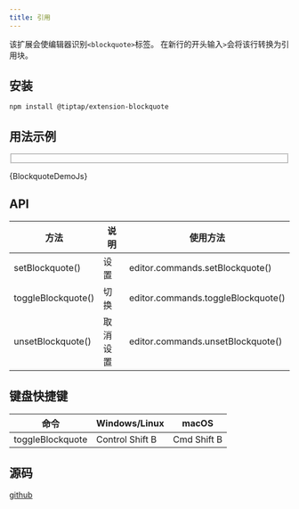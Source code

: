 ```yaml
---
title: 引用
---
```



该扩展会使编辑器识别`<blockquote>`标签。
在新行的开头输入`>`会将该行转换为引用块。

## 安装
```shell
npm install @tiptap/extension-blockquote
```


## 用法示例
<Fieldset>
  <BlockquoteDemo />
</Fieldset>

<CollapseCodeblock language="jsx">{BlockquoteDemoJs}</CollapseCodeblock>

## API
|方法| 说明|使用方法|
| --- | --- | --- |
| setBlockquote() | 设置|editor.commands.setBlockquote()|
| toggleBlockquote() | 切换 |editor.commands.toggleBlockquote()|
| unsetBlockquote() | 取消设置 |editor.commands.unsetBlockquote()|

## 键盘快捷键
|命令| Windows/Linux|macOS|
| --- | --- | --- |
|toggleBlockquote|Control Shift B|Cmd Shift B

## 源码
[github](https://github.com/ueberdosis/tiptap/tree/main/packages/extension-blockquote)
